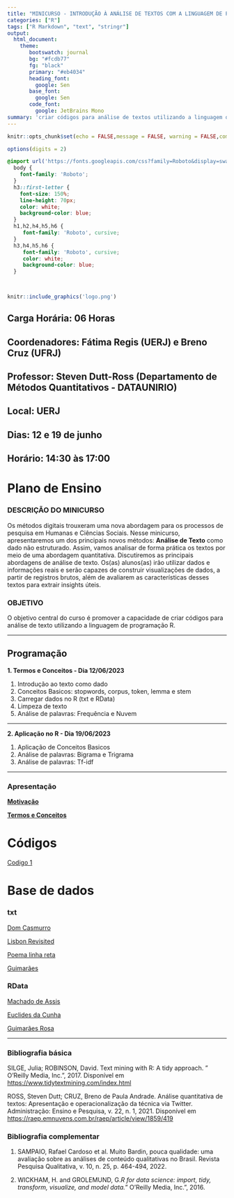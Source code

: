 ```yaml
---
title: "MINICURSO - INTRODUÇÃO À ANÁLISE DE TEXTOS COM A LINGUAGEM DE PROGRAMAÇÃO R"
categories: ["R"]
tags: ["R Markdown", "text", "stringr"]
output:
  html_document:
    theme:
       bootswatch: journal
       bg: "#fcdb77"
       fg: "black"
       primary: "#eb4034"
       heading_font: 
         google: Sen
       base_font:
         google: Sen
       code_font:
         google: JetBrains Mono
summary: 'criar códigos para análise de textos utilizando a linguagem de programação R.'
---
```


```r
knitr::opts_chunk$set(echo = FALSE,message = FALSE, warning = FALSE,comment = NA)

options(digits = 2)
```

```css

@import url('https://fonts.googleapis.com/css?family=Roboto&display=swap');
  body {
    font-family: 'Roboto';
  }
  h3::first-letter {
    font-size: 150%;
    line-height: 70px;
    color: white;
    background-color: blue;
  }
  h1,h2,h4,h5,h6 {
     font-family: 'Roboto', cursive;
  }
  h3,h4,h5,h6 {
     font-family: 'Roboto', cursive;
     color: white;
     background-color: blue;
  }

  

```
  

```r
knitr::include_graphics('logo.png')
```


## Carga Horária: 06 Horas

## Coordenadores:  Fátima Regis (UERJ) e Breno Cruz (UFRJ)

## Professor: Steven Dutt-Ross  (Departamento de Métodos Quantitativos - DATAUNIRIO)

## Local: UERJ

## Dias: 12 e 19 de junho

## Horário: 14:30 às 17:00


# Plano de Ensino



### DESCRIÇÃO DO MINICURSO


Os métodos digitais trouxeram uma nova abordagem para os processos de pesquisa em Humanas e Ciências Sociais. Nesse minicurso, apresentaremos um dos principais novos métodos: **Análise de Texto** como dado não estruturado. Assim, vamos analisar de forma prática os textos por meio de uma abordagem quantitativa. Discutiremos as principais abordagens de análise de texto. Os(as) alunos(as) irão utilizar dados e informações reais e serão capazes de construir visualizações de dados, a partir de registros brutos, além de avaliarem as características desses textos para extrair insights úteis.      

### OBJETIVO

O objetivo central do curso é promover a capacidade de criar códigos para análise de texto utilizando a linguagem de programação R.


*** 

## Programação

**1. Termos e Conceitos - Dia 12/06/2023**

1.  Introdução ao texto como dado
2.  Conceitos Basicos: stopwords, corpus, token, lemma e stem
3.  Carregar dados no R (txt e RData)  
4.  Limpeza de texto
5.  Análise de palavras: Frequência e Nuvem   

***

**2. Aplicação no R - Dia 19/06/2023**  

1. Aplicação de Conceitos Basicos   
2. Análise de palavras: Bigrama e Trigrama
3. Análise de palavras: Tf-idf   

*** 


### Apresentação

**[Motivação](https://dataunirio.github.io/minicurso_analise_texto/apresentacao/motivacao)**  
  
**[Termos e Conceitos](https://dataunirio.github.io/minicurso_analise_texto/apresentacao/index)**


# Códigos 

[Codigo 1](https://raw.githubusercontent.com/DATAUNIRIO/minicurso_analise_texto/main/codigos/codigo_01.R)
   
# Base de dados 

###  txt

[Dom Casmurro](https://raw.githubusercontent.com/DATAUNIRIO/minicurso_analise_texto/main/dados/txt/Dom_Casmurro.txt)

[Lisbon Revisited](https://raw.githubusercontent.com/DATAUNIRIO/minicurso_analise_texto/main/dados/txt/Fernando_Pessoa_Lisbon_Revisited.txt)
	
[Poema linha reta](https://raw.githubusercontent.com/DATAUNIRIO/minicurso_analise_texto/main/dados/txt/Fernando_Pessoa_Poema_linha_reta.txt)
	
[Guimarães](https://raw.githubusercontent.com/DATAUNIRIO/minicurso_analise_texto/main/dados/txt/obras_guimaraes.txt)

### RData

[Machado de Assis](https://github.com/DATAUNIRIO/minicurso_analise_texto/raw/main/dados/rdata/frases_dom_casmurro.RDATA)  
  
[Euclides da Cunha](https://github.com/DATAUNIRIO/minicurso_analise_texto/raw/main/dados/rdata/frases_sertoes.RDATA)   
   
[Guimarães Rosa](https://github.com/DATAUNIRIO/minicurso_analise_texto/raw/main/dados/rdata/frases_guimaraes_rosa.RData)  


***

### Bibliografia básica

SILGE, Julia; ROBINSON, David. Text mining with R: A tidy approach. " O'Reilly Media, Inc.", 2017. Disponível em [https://www.tidytextmining.com/index.html](https://www.tidytextmining.com/index.html)
  
ROSS, Steven Dutt; CRUZ, Breno de Paula Andrade. Análise quantitativa de textos: Apresentação e operacionalização da técnica via Twitter. Administração: Ensino e Pesquisa, v. 22, n. 1, 2021. Disponível em [https://raep.emnuvens.com.br/raep/article/view/1859/419](https://raep.emnuvens.com.br/raep/article/view/1859/419)


### Bibliografia complementar

1. SAMPAIO, Rafael Cardoso et al. Muito Bardin, pouca qualidade: uma avaliação sobre as análises de conteúdo qualitativas no Brasil. Revista Pesquisa Qualitativa, v. 10, n. 25, p. 464-494, 2022.

2. WICKHAM, H. and GROLEMUND, G.*R for data science: import, tidy, transform, visualize, and model data.*" O'Reilly Media, Inc.", 2016.


